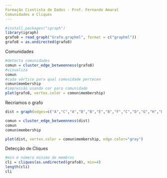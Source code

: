 ```yaml
---
Formação Cientista de Dados - Prof. Fernando Amaral
Comunidades e Cliques
---
```


```r
#install.packages("igraph")
library(igraph)
grafo8 = read_graph("Grafo.graphml", format = c("graphml"))
grafo8 = as.undirected(grafo8)
```
Comunidades

```r
#detecta comunidades
comun = cluster_edge_betweenness(grafo8)
#visualiza
comun
#cada vértice para qual comunidade pertecen
comun$membership
#impressão usando cor para comunidade
plot(grafo8, vertex.color = comun$membership)
```
Recriamos o grafo
```r
dist = graph(edges=c("A","C","A","B","B","E","B","F","C","D","G","H","D","H","E","H","F","G"),directed=TRUE)
```

```r
comun = cluster_edge_betweenness(dist)
comun
comun$membership

plot(dist, vertex.color = comun$membership, edge.color="gray")
```
Detecção de Cliques
```r
#min é número minimo de membros
cli = cliques(as.undirected(grafo8), min=4)
length(cli)
cli
```

